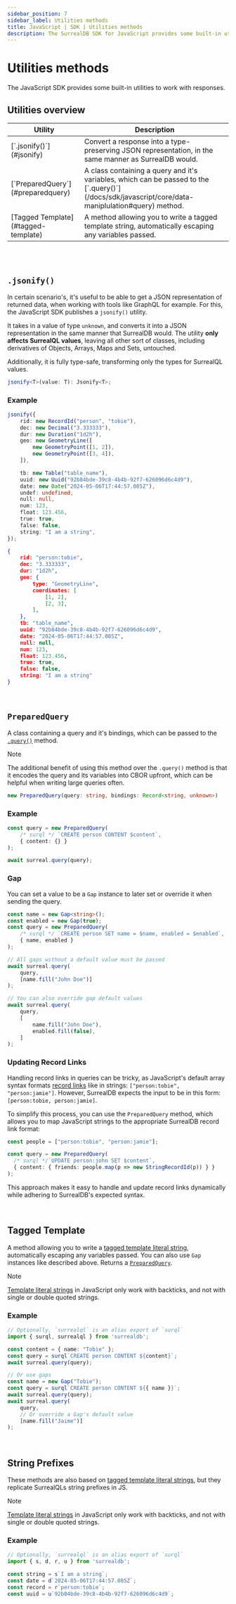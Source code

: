 ```yaml
---
sidebar_position: 7
sidebar_label: Utilities methods
title: JavaScript | SDK | Utilities methods
description: The SurrealDB SDK for JavaScript provides some built-in utilities to work with responses.
---
```


# Utilities methods

The JavaScript SDK provides some built-in utilities to work with responses.

## Utilities overview

<table>
    <thead>
        <tr>
            <th colspan="1" scope="col">Utility</th>
            <th colspan="2" scope="col">Description</th>
        </tr>
    </thead>
    <tbody>
        <tr>
            <td colspan="1" scope="row">
                [`.jsonify()`](#jsonify)
            </td>
            <td colspan="2" scope="row">
                Convert a response into a type-preserving JSON representation, in the same manner as SurrealDB would.
            </td>
        </tr>
        <tr>
            <td colspan="1" scope="row">
                [`PreparedQuery`](#preparedquery)
            </td>
            <td colspan="2" scope="row">
                A class containing a query and it's variables, which can be passed to the [`.query()`](/docs/sdk/javascript/core/data-maniplulation#query) method.
            </td>
        </tr>
        <tr>
            <td colspan="1" scope="row">
                [Tagged Template](#tagged-template)
            </td>
            <td colspan="2" scope="row">
                A method allowing you to write a tagged template string, automatically escaping any variables passed.
            </td>
        </tr>
    </tbody>
</table>

<br /><br />

##  `.jsonify()`

In certain scenario's, it's useful to be able to get a JSON representation of returned data, when working with tools like GraphQL for example. For this, the JavaScript SDK publishes a `jsonify()` utility.

It takes in a value of type `unknown`, and converts it into a JSON representation in the same manner that SurrealDB would. The utility **only affects SurrealQL values**, leaving all other sort of classes, including derivatives of Objects, Arrays, Maps and Sets, untouched.

Additionally, it is fully type-safe, transforming only the types for SurrealQL values.

```ts title="Signature"
jsonify<T>(value: T): Jsonify<T>;
```

### Example

```ts
jsonify({
    rid: new RecordId("person", "tobie"),
	dec: new Decimal("3.333333"),
	dur: new Duration("1d2h"),
	geo: new GeometryLine([
		new GeometryPoint([1, 2]),
		new GeometryPoint([3, 4]),
	]),

	tb: new Table("table_name"),
	uuid: new Uuid("92b84bde-39c8-4b4b-92f7-626096d6c4d9"),
	date: new Date("2024-05-06T17:44:57.085Z"),
	undef: undefined,
	null: null,
	num: 123,
	float: 123.456,
	true: true,
	false: false,
	string: "I am a string",
});
```

```json title="Output"
{
    rid: "person:tobie",
    dec: "3.333333",
    dur: "1d2h",
    geo: {
        type: "GeometryLine",
        coordinates: [
            [1, 2],
            [2, 3],
        ],
    },
    tb: "table_name",
    uuid: "92b84bde-39c8-4b4b-92f7-626096d6c4d9",
    date: "2024-05-06T17:44:57.085Z",
    null: null,
    num: 123,
    float: 123.456,
    true: true,
    false: false,
    string: "I am a string"
}
```

<br />

## `PreparedQuery`

A class containing a query and it's bindings, which can be passed to the [`.query()`](/docs/sdk/javascript/core/data-maniplulation#query) method.

> [!NOTE]
>The additional benefit of using this method over the `.query()` method is that it encodes the query and its variables into CBOR upfront, which can be helpful when writing large queries often. 


```ts title="Signature"
new PreparedQuery(query: string, bindings: Record<string, unknown>)
```

### Example

```ts
const query = new PreparedQuery(
    /* surql */ `CREATE person CONTENT $content`,
    { content: {} }
);

await surreal.query(query);
```

### Gap

You can set a value to be a `Gap` instance to later set or override it when sending the query.

```ts
const name = new Gap<string>();
const enabled = new Gap(true);
const query = new PreparedQuery(
    /* surql */ `CREATE person SET name = $name, enabled = $enabled`,
    { name, enabled }
);

// All gaps without a default value must be passed
await surreal.query(
    query,
    [name.fill("John Doe")]
);

// You can also override gap default values
await surreal.query(
    query,
    [
        name.fill("John Doe"),
        enabled.fill(false),
    ]
);
```

### Updating Record Links

Handling record links in queries can be tricky, as JavaScript's default array syntax formats [record links](/docs/surrealql/datamodel/records) like in strings: `["person:tobie", "person:jamie"]`. However, SurrealDB expects the input to be in this form: `[person:tobie, person:jamie]`.

To simplify this process, you can use the `PreparedQuery` method, which allows you to map JavaScript strings to the appropriate SurrealDB record link format:

```ts
const people = ["person:tobie", "person:jamie"];

const query = new PreparedQuery(
  /* surql */`UPDATE person:john SET $content`,
  { content: { friends: people.map(p => new StringRecordId(p)) } }
);
```

This approach makes it easy to handle and update record links dynamically while adhering to SurrealDB's expected syntax.

<br />

## Tagged Template

A method allowing you to write a [tagged template literal string](https://developer.mozilla.org/en-US/docs/Web/JavaScript/Reference/Template_literals), automatically escaping any variables passed. You can also use `Gap` instances like described above. Returns a [`PreparedQuery`](#preparedquery).

> [!NOTE]
> [Template literal strings](https://developer.mozilla.org/en-US/docs/Web/JavaScript/Reference/Template_literals) in JavaScript only work with backticks, and not with single or double quoted strings.

### Example

```ts
// Optionally, `surrealql` is an alias export of `surql`
import { surql, surrealql } from 'surrealdb';

const content = { name: "Tobie" };
const query = surql`CREATE person CONTENT ${content}`;
await surreal.query(query);

// Or use gaps
const name = new Gap("Tobie");
const query = surql`CREATE person CONTENT ${{ name }}`;
await surreal.query(query);
await surreal.query(
    query,
    // Or override a Gap's default value
    [name.fill("Jaime")]
);
```

<br />

## String Prefixes

These methods are also based on [tagged template literal strings](https://developer.mozilla.org/en-US/docs/Web/JavaScript/Reference/Template_literals), but they replicate SurrealQLs string prefixes in JS.

> [!NOTE]
> [Template literal strings](https://developer.mozilla.org/en-US/docs/Web/JavaScript/Reference/Template_literals) in JavaScript only work with backticks, and not with single or double quoted strings.

### Example

```ts
// Optionally, `surrealql` is an alias export of `surql`
import { s, d, r, u } from 'surrealdb';

const string = s`I am a string`;
const date = d`2024-05-06T17:44:57.085Z`;
const record = r`person:tobie`;
const uuid = u`92b84bde-39c8-4b4b-92f7-626096d6c4d9`;
```
